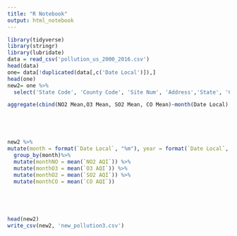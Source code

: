```yaml
---
title: "R Notebook"
output: html_notebook
---
```


```r
library(tidyverse)
library(stringr)
library(lubridate)
data = read_csv('pollution_us_2000_2016.csv')
head(data)
one= data[!duplicated(data[,c('Date Local')]),]
head(one) 
new2= one %>% 
  select('State Code', 'County Code', 'Site Num', 'Address','State', 'County', 'City','Date Local', 'NO2 Mean', 'NO2 AQI','O3 Mean', 'O3 AQI', 'SO2 Mean','SO2 AQI', 'CO Mean', 'CO AQI' ) 

aggregate(cbind(NO2 Mean,O3 Mean, SO2 Mean, CO Mean)~month(Date Local), data=new2,FUN=sum)





new2 %>%
mutate(month = format(`Date Local`, "%m"), year = format(`Date Local`, "%Y")) %>% 
  group_by(month)%>% 
  mutate(monthNO = mean(`NO2 AQI`)) %>% 
  mutate(monthO3 = mean(`O3 AQI`)) %>% 
  mutate(monthO2 = mean(`SO2 AQI`)) %>% 
  mutate(monthCO = mean(`CO AQI`))
  




head(new2)
write_csv(new2, 'new_pollution3.csv')

```



